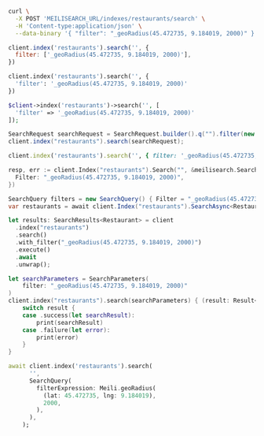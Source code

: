 <CodeGroup>

```bash cURL
curl \
  -X POST 'MEILISEARCH_URL/indexes/restaurants/search' \
  -H 'Content-type:application/json' \
  --data-binary '{ "filter": "_geoRadius(45.472735, 9.184019, 2000)" }'
```


```javascript JS
client.index('restaurants').search('', {
  filter: ['_geoRadius(45.472735, 9.184019, 2000)'],
})
```


```python Python
client.index('restaurants').search('', {
  'filter': '_geoRadius(45.472735, 9.184019, 2000)'
})
```


```php PHP
$client->index('restaurants')->search('', [
  'filter' => '_geoRadius(45.472735, 9.184019, 2000)'
]);
```


```java Java
SearchRequest searchRequest = SearchRequest.builder().q("").filter(new String[] {"_geoRadius(45.472735, 9.184019, 2000)"}).build();
client.index("restaurants").search(searchRequest);
```


```ruby Ruby
client.index('restaurants').search('', { filter: '_geoRadius(45.472735, 9.184019, 2000)' })
```


```go Go
resp, err := client.Index("restaurants").Search("", &meilisearch.SearchRequest{
  Filter: "_geoRadius(45.472735, 9.184019, 2000)",
})
```


```csharp C#
SearchQuery filters = new SearchQuery() { Filter = "_geoRadius(45.472735, 9.184019, 2000)" };
var restaurants = await client.Index("restaurants").SearchAsync<Restaurant>("", filters);
```


```rust Rust
let results: SearchResults<Restaurant> = client
  .index("restaurants")
  .search()
  .with_filter("_geoRadius(45.472735, 9.184019, 2000)")
  .execute()
  .await
  .unwrap();
```


```swift Swift
let searchParameters = SearchParameters(
    filter: "_geoRadius(45.472735, 9.184019, 2000)"
)
client.index("restaurants").search(searchParameters) { (result: Result<Searchable<Restaurant>, Swift.Error>) in
    switch result {
    case .success(let searchResult):
        print(searchResult)
    case .failure(let error):
        print(error)
    }
}
```


```dart Dart
await client.index('restaurants').search(
      '',
      SearchQuery(
        filterExpression: Meili.geoRadius(
          (lat: 45.472735, lng: 9.184019),
          2000,
        ),
      ),
    );
```

</CodeGroup>